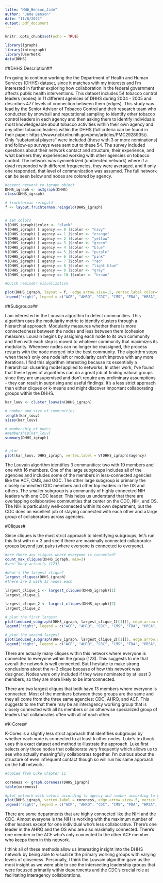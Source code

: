 ```yaml
---
title: "HW6_Benson_Jade"
author: "Jade Benson"
date: "11/8/2021"
output: pdf_document
---
```


```r
knitr::opts_chunk$set(echo = TRUE)

library(igraph)
library(intergraph)
library(UserNetR)
data(DHHS)
```

##DHHS Description##


I'm going to continue working the the Department of Health and Human Services (DHHS) dataset, since it matches with my interests and I'm interested in further exploring how collaboration in the federal government affects public health interventions. This dataset includes 54 tobacco control leaders (nodes) in 11 different agenices of DHHS during 2004 - 2005 and describes 477 levels of connection between them (edges). This study was lead by the Senior Advisor of Tobacco Control and their research team who conducted by snowball and reputational sampling to identify other tobacco control leaders in each agency and then asking them to identify individuals most knowledgeable about tobacco activities within their own agency and any other tobacco leaders within the DHHS (full criteria can be found in their paper: https://www.ncbi.nlm.nih.gov/pmc/articles/PMC2928935/). Only "substantial players" were included (those with 3 or more nominations) and follow-up surveys were sent out to these 54. The survey included questions about their network contact and structure, their experience, and what barriers they experienced working with other agencies on tobacco control. The network was symmetrized (undirected network) where if a dyad responded with different frequencies, they were averaged, and if only one responded, that level of communication was assumed. The full network can be seen below and nodes are colored by agency. 

```r
#covert network to igraph object
DHHS_igraph <- asIgraph(DHHS)
class(DHHS_igraph)

# fruchterman reingold
f <- layout.fruchterman.reingold(DHHS_igraph)


# set colors
V(DHHS_igraph)$color <- "black"
V(DHHS_igraph) [ agency == 0 ]$color <- "navy"
V(DHHS_igraph) [ agency == 1 ]$color <- "orange"
V(DHHS_igraph) [ agency == 2 ]$color <- "yellow"
V(DHHS_igraph) [ agency == 3 ]$color <- "green"
V(DHHS_igraph) [ agency == 4 ]$color <- "blue"
V(DHHS_igraph) [ agency == 5 ]$color <- "purple"
V(DHHS_igraph) [ agency == 6 ]$color <- "pink"
V(DHHS_igraph) [ agency == 7 ]$color <- "red"
V(DHHS_igraph) [ agency == 8 ]$color <- "light blue"
V(DHHS_igraph) [ agency == 9 ]$color <- "grey"
V(DHHS_igraph) [ agency == 10 ]$color <- "brown"

#Quick reminder visualization

plot(DHHS_igraph, layout = f,  edge.arrow.size=.5, vertex.label.color="black", vertex.label = NA,   vertex.color=V(DHHS_igraph)$color) 
legend("right", legend = c("ACF", "AHRQ", "CDC", "CMS", "FDA", "HRSA", "IHS", "NIH" ,"OGC", "OS", "SAMHSA"), fill = c("navy", "orange", "yellow", "green", "blue", "purple", "pink", "red", "light blue", "grey", "brown"))

```


##Subgroups##

I am interested in the Louvain algorithm to detect communities. This algorithm uses the modularity metric to identify clusters through a hierarchial approach. Modularity measures whether there is more connectedness between the nodes and less between them (cohesion measure). Louvain begins by assigning each node to its own community and then with each step is moved to whatever community that maximizes its modularity. Whenever nodes can no longer be reassigned, the process restarts with the node merged into the best community. The algoirthm stops when there's only one node left or modularity can't improve with any more iterations. I find this algorithm interesting because its essentially a hierarchical clusering model applied to networks. In other work, I've found that these types of algorithms can do a great job at finding natural groups since they are unsupervised and don't require any preliminary assumptions - they can result in surprising and useful findings. It's a less strict approach than either cliques or k-means and might discover important collaborating groups within the DHHS. 

```r
kar_louv <- cluster_louvain(DHHS_igraph)

# number and size of communities
length(kar_louv)
sizes(kar_louv)

# membership of nodes
#membership(kar_louv)
summary(DHHS_igraph)


# plot
plot(kar_louv, DHHS_igraph, vertex.label = V(DHHS_igraph)$agency)

```
The Louvain algorithm identifies 3 communities: two with 19 members and one with 16 members. One of the large subgroups includes all of the agencies and includes some of the members in less-connected agencies like the ACF, CMS, and OGC. The other large subgroup is primarily the closely connected CDC members and other top leaders in the OS and others. The smaller subgroup is a community of highly connected NIH leaders with one CDC leader. This helps us understand that there are overlapping collaborative communities that center on the CDC, NIH, and OS. The NIH is particularly well-connected within its own department, but the CDC does an excellent job of staying connected with each other and a large group of collaborators across agencies. 


#Cliques#

Since cliques is the most strict approach to identifying subgroups, let's run this first with n = 3 and see if there are maximally connected collaborator groups beyond just pairs (where everyone is connected to everyone). 

```r

#are there any cliques where everyone is connected?
count_max_cliques(DHHS_igraph, min=3)
#yes! Many actually (123)

#what's the largest clique? 
largest_cliques(DHHS_igraph)
#There are 2 with 13 nodes each

largest_clique_1 <- largest_cliques(DHHS_igraph)[1]
largest_clique_1

largest_clique_2 <- largest_cliques(DHHS_igraph)[2]
largest_clique_2

# plot the first largest
plot(induced_subgraph(DHHS_igraph, largest_clique_1[[1]]), edge.arrow.size=.5, vertex.label.color="black",   vertex.color=V(DHHS_igraph)$color) 
legend("right", legend = c("ACF", "AHRQ", "CDC", "CMS", "FDA", "HRSA", "IHS", "NIH" ,"OGC", "OS", "SAMHSA"), fill = c("navy", "orange", "yellow", "green", "blue", "purple", "pink", "red", "light blue", "grey", "brown"))

# plot the second largest
plot(induced_subgraph(DHHS_igraph, largest_clique_2[[1]]), edge.arrow.size=.5, vertex.label.color="black",   vertex.color=V(DHHS_igraph)$color) 
legend("right", legend = c("ACF", "AHRQ", "CDC", "CMS", "FDA", "HRSA", "IHS", "NIH" ,"OGC", "OS", "SAMHSA"), fill = c("navy", "orange", "yellow", "green", "blue", "purple", "pink", "red", "light blue", "grey", "brown"))


```
There are actually many cliques within this network where everyone is connected to everyone within the group (123). This suggests to me that overall the network is well connected. But I hesitate to make strong conclusions about the n=3 clique because of how this network was designed. Nodes were only included if they were nominated by at least 3 members, so they are more likely to be interconnected. 

There are two largest cliques that both have 13 members where everyone is connected. Most of the members between these groups are the same and they all come from the three same agencies: CDC, AHRQ, and ACF. This suggests to me that there may be an interagency working group that is closely connected with all its members or an otherwise specialized group of leaders that collaborates often with all of each other. 


#K-Cores#

K-Cores is a slightly less strict approach that identifies subgroups by whether each node is connected to at least k other nodes. Luke's textbook uses this exact dataset and method to illustrate the approach. Luke first selects only those nodes that collaborate very frequently which allows us to see who actually meaningfully collaborates together. I'm curious about the structure of even infrequent contact though so will run his same approach on the full network. 


```r
#copied from Luke Chapter 11 

coreness <- graph.coreness(DHHS_igraph)
table(coreness)

#plot network with colors according to agency and number according to coreness 
plot(DHHS_igraph, vertex.label = coreness, edge.arrow.size=.5, vertex.label.color="black",   vertex.color=V(DHHS_igraph)$color) 
legend("right", legend = c("ACF", "AHRQ", "CDC", "CMS", "FDA", "HRSA", "IHS", "NIH" ,"OGC", "OS", "SAMHSA"), fill = c("navy", "orange", "yellow", "green", "blue", "purple", "pink", "red", "light blue", "grey", "brown"))

```

There are some departments that are highly connected like the NIH and the CDC. Almost everyone is the NIH is working with the maximum number of other leaders except for one individual who's less collaborative. There's one leader in the AHRQ and the OS who are also maximally connected. There's one member in the ACF who's only connected to the other ACF member who keeps them in this network. 


I think all of these methods allow us interesting insight into the DHHS network by being able to visualize the primary working groups with varying levels of closeness. Personally, I think the Louvain algorithm gave us the most insight as we were able to see the intersecting leadership groups that were focused primarily within departments and the CDC's crucial role at facilitating interagency collaborations.  